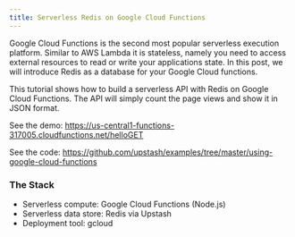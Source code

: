 ```yaml
---
title: Serverless Redis on Google Cloud Functions
---
```


Google Cloud Functions is the second most popular serverless execution platform.
Similar to AWS Lambda it is stateless, namely you need to access external
resources to read or write your applications state. In this post, we will
introduce Redis as a database for your Google Cloud functions.

This tutorial shows how to build a serverless API with Redis on Google Cloud
Functions. The API will simply count the page views and show it in JSON format.

See the demo: https://us-central1-functions-317005.cloudfunctions.net/helloGET

See the code:
https://github.com/upstash/examples/tree/master/using-google-cloud-functions

### The Stack

- Serverless compute: Google Cloud Functions (Node.js)
- Serverless data store: Redis via Upstash
- Deployment tool: gcloud

<Snippet file="redis/getstarted_google_cloud_functions.mdx" />
